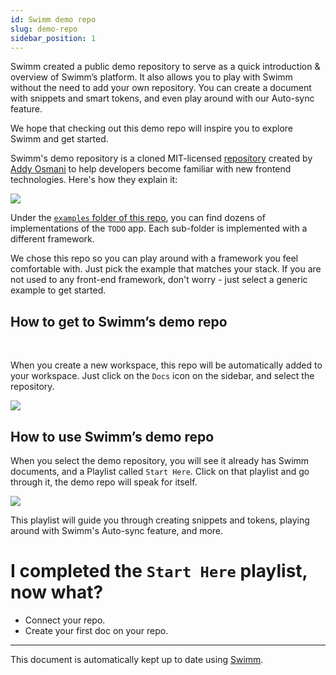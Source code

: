 ```yaml
---
id: Swimm demo repo
slug: demo-repo
sidebar_position: 1
---
```


Swimm created a public demo repository to serve as a quick introduction & overview of Swimm’s platform. It also allows you to play with Swimm without the need to add your own repository. You can create a document with snippets and smart tokens, and even play around with our <Link to="/Features/keeping-docs-up-to-date">Auto-sync</Link> feature.

We hope that checking out this demo repo will inspire you to explore Swimm and get started.

Swimm's demo repository is a cloned MIT-licensed [repository](https://github.com/tastejs/todomvc) created by [Addy Osmani](https://github.com/addyosmani) to help developers become familiar with new frontend technologies. Here's how they explain it:

![](../../static/img/todomvc_github.jpg)

Under the [`examples` folder of this repo](https://github.com/tastejs/todomvc/tree/master/examples), you can find dozens of implementations of the `TODO` app. Each sub-folder is implemented with a different framework.

We chose this repo so you can play around with a framework you feel comfortable with. Just pick the example that matches your stack. If you are not used to any front-end framework, don't worry - just select a generic example to get started.

## How to get to Swimm’s demo repo

<br/>

When you create a new workspace, this repo will be automatically added to your workspace. Just click on the `Docs` icon on the sidebar, and select the repository.


![](../../static/img/find_demo_repo.jpg)


## How to use Swimm’s demo repo

When you select the demo repository, you will see it already has Swimm documents, and a Playlist called `Start Here`. Click on that playlist and go through it, the demo repo will speak for itself.

![](../../static/img/demo_repo_start.jpg)

This playlist will guide you through creating snippets and tokens, playing around with Swimm's Auto-sync feature, and more.

# I completed the `Start Here` playlist, now what?

* <Link to="/getting-started-guide/connecting-repositories-to-Swimm">Connect your repo</Link>.
* <Link to="/getting-started-guide/creating-a-doc">Create your first doc on your repo</Link>.

---
This document is automatically kept up to date using [Swimm](https://swimm.io).
